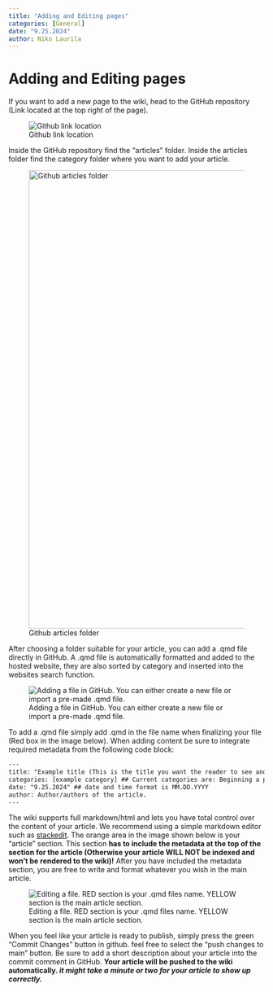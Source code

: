 ```yaml
---
title: "Adding and Editing pages"
categories: [General]
date: "9.25.2024"
author: Niko Laurila
---
```


# Adding and Editing pages

If you want to add a new page to the wiki, head to the GitHub repository (Link located at the top right of the page).

![Github link location](tutorialimg1.png)

Inside the GitHub repository find the "articles" folder. Inside the articles folder find the category folder where you want to add your article.

![Github articles folder](tutorialimg2.png){fig-align="center" width="900"}

After choosing a folder suitable for your article, you can add a .qmd file directly in GitHub. A .qmd file is automatically formatted and added to the hosted website, they are also sorted by category and inserted into the websites search function.

![Adding a file in GitHub. You can either create a new file or import a pre-made .qmd file.](tutorialimg3.png)

To add a .qmd file simply add .qmd in the file name when finalizing your file (Red box in the image below). When adding content be sure to integrate required metadata from the following code block:

``` {#metadata .HTML}
---
title: "Example title (This is the title you want the reader to see and "interact" with)"
categories: [example category] ## Current categories are: Beginning a project, During a project, Ending a project, General (Categories are case sensitive)
date: "9.25.2024" ## date and time format is MM.DD.YYYY
author: Author/authors of the article. 
---
```

The wiki supports full markdown/html and lets you have total control over the content of your article. We recommend using a simple markdown editor such as [stackedit](https://stackedit.io/). The orange area in the image shown below is your "article" section. This section **has to include the metadata at the top of the section for the article (Otherwise your article WILL NOT be indexed and won't be rendered to the wiki)!** After you have included the metadata section, you are free to write and format whatever you wish in the main article.

![Editing a file. RED section is your .qmd files name. YELLOW section is the main article section.](tutorialimg4.png)

When you feel like your article is ready to publish, simply press the green "Commit Changes" button in github. feel free to select the "push changes to main" button. Be sure to add a short description about your article into the commit comment in GitHub. **Your article will be pushed to the wiki automatically. *it might take a minute or two for your article to show up correctly.***